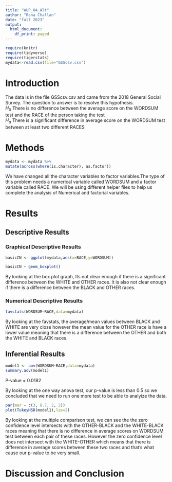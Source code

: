 ```yaml
---
title: "WUP_04_Alt"
author: "Rana Challan"
date: "fall 2023"
output:
  html_document:
    df_print: paged
---
```


```r
require(knitr)
require(tidyverse)
require(tigerstats)
mydata<-read.csv(file="GSScsv.csv")
```

# Introduction

<!--In this section you explain what you are trying to show.  Where did the data come from?  What is the research or other question you are trying to answer?!-->

The data is in the file GSScsv.csv and came from the 2018 General Social Survey.  The question to answer is to resolve this hypothesis.  
$H_0$ There is no difference between the average score on the WORDSUM test and the RACE of the person taking the test   
$H_a$ There is a significant difference in average score on the WORDSUM test between at least two different RACES

# Methods

<!--Mention that you intend to use chatGPT to the greatest extent possible. Give credit to chatGPT when you use it to create code in your report. Decide on your methods:  use "variable analysis" or other appropriate descriptors.  Make sure to choose at least one graphical method and at least one numerical method.!-->

```r
mydata <- mydata %>%
mutate(across(where(is.character), as.factor))
```

We have changed all the character variables to factor variables.The type of this problem needs a numerical variable called WORDSUM and a factor variable called RACE. We will be using different helper files to help us complete the analysis of Numerical and factorial variables. 

# Results

<!--Divide this section into two sub-sections:  One for your descriptive  results and one for your inferential results.!-->

## Descriptive Results

### Graphical Descriptive Results

<!--Graphical results here.  Make sure to show your code.  Provide appropriate labels for axes, giving units if possible, and provide a good title for the graph, too.  Use the graphical results to describe the patterns if any that exist in the data as focused toward the research question!-->

```r
basicCN <- ggplot(mydata,aes(x=RACE,y=WORDSUM))

basicCN + geom_boxplot()
```

By looking at the box plot graph, Its not clear enough if there is a significant difference between the WHITE and OTHER races. It is also not clear enough if there is a difference between the BLACK and OTHER races. 

### Numerical Descriptive Results

<!--Numerical results go here. Use the numerical results to describe the patterns if any that exist in the data as focused toward the research question!-->

```r
favstats(WORDSUM~RACE,data=mydata)
```

By looking at the favstats, the average/mean values between BLACK and WHITE are very close however the mean value for the OTHER race is have a lower value meaning that there is a difference between the OTHER and both the WHITE and BLACK races.

## Inferential Results

<!--State hypothesis clearly.  Make sure your discussion of the inferential test covers all the aspects that the test output produces, such as test statistic, p-value etc.  Make a decision about the null hypothesis, explain the assumptions on which the selected test/procedure was based, and why the chosen procedure satisfys the assumptions and is appropriate to answer the research question!-->

```r
model1 <- aov(WORDSUM~RACE,data=mydata)
summary.aov(model1)
```

P-value = 0.0182

By looking at the one way anova test, our p-value is less than 0.5 so we concluded that we need to run one more test to be able to analyize the data.


```r
par(mar = c(3, 8.7, 2, 2))
plot(TukeyHSD(model1),las=2)
```

By looking at the multiple comparison test, we can see the the zero confidence level intersects with the OTHER-BLACK and the WHITE-BLACK races meaning that there is no difference in average scores on WORDSUM test between each pair of these races. However the zero confidence level does not intersect with the WHITE-OTHER which means that there is difference in average scores between these two races and that's what cause our p-value to be very small. 

# Discussion and Conclusion

<!--Discussion and conclusion here.  If you found a relationship be sure to consider whether the relationship occurs because one of the variavbles causes the other, or whether they perhasps are related for some other reason.  Watch the chapter 6 videos from the GeorgeTown videos collection.!-->
